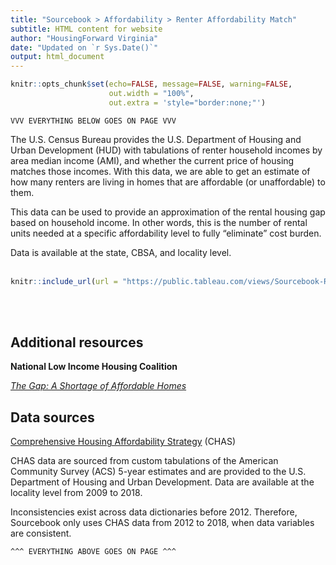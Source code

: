 ```yaml
---
title: "Sourcebook > Affordability > Renter Affordability Match"
subtitle: HTML content for website
author: "HousingForward Virginia"
date: "Updated on `r Sys.Date()`"
output: html_document
---
```


```r
knitr::opts_chunk$set(echo=FALSE, message=FALSE, warning=FALSE,
                      out.width = "100%",
                      out.extra = 'style="border:none;"')
```

```
VVV EVERYTHING BELOW GOES ON PAGE VVV
```
The U.S. Census Bureau provides the U.S. Department of Housing and Urban Development (HUD) with tabulations of renter household incomes by area median income (AMI), and whether the current price of housing matches those incomes. With this data, we are able to get an estimate of how many renters are living in homes that are affordable (or unaffordable) to them. 

This data can be used to provide an approximation of the rental housing gap based on household income. In other words, this is the number of rental units needed at a specific affordability level to fully "eliminate" cost burden.

Data is available at the state, CBSA, and locality level.
<br>
<br>
```r
knitr::include_url(url = "https://public.tableau.com/views/Sourcebook-Rentalhousinggap/Statewide?:showVizHome=no&:embed=true", height = "500px")
```
<br>
<br>

## Additional resources

**National Low Income Housing Coalition**

[*The Gap: A Shortage of Affordable Homes*](https://nlihc.org/gap)

## Data sources

[Comprehensive Housing Affordability Strategy](https://www.huduser.gov/portal/datasets/cp.html) (CHAS)

CHAS data are sourced from custom tabulations of the American Community Survey (ACS) 5-year estimates and are provided to the U.S. Department of Housing and Urban Development. Data are available at the locality level from 2009 to 2018.

Inconsistencies exist across data dictionaries before 2012. Therefore, Sourcebook only uses CHAS data from 2012 to 2018, when data variables are consistent.

```
^^^ EVERYTHING ABOVE GOES ON PAGE ^^^
```